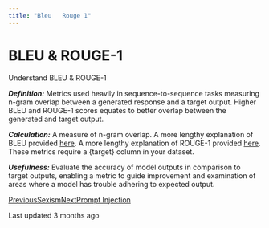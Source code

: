 ```yaml
---
title: "Bleu   Rouge 1"
---
```


# BLEU & ROUGE-1

Understand BLEU & ROUGE-1

_**Definition:**_ Metrics used heavily in sequence-to-sequence tasks measuring n-gram overlap between a generated response and a target output. Higher BLEU and ROUGE-1 scores equates to better overlap between the generated and target output.

_**Calculation:**_ A measure of n-gram overlap. A more lengthy explanation of BLEU provided [here](https://towardsdatascience.com/foundations-of-nlp-explained-bleu-score-and-wer-metrics-1a5ba06d812b). A more lengthy explanation of ROUGE-1 provided [here](https://medium.com/nlplanet/two-minutes-nlp-learn-the-rouge-metric-by-examples-f179cc285499). These metrics require a {target} column in your dataset.

_**Usefulness:**_ Evaluate the accuracy of model outputs in comparison to target outputs, enabling a metric to guide improvement and examination of areas where a model has trouble adhering to expected output.

[PreviousSexism](/galileo/gen-ai-studio-products/guardrail-store/sexism)[NextPrompt Injection](/galileo/gen-ai-studio-products/guardrail-store/prompt-injection)

Last updated 3 months ago